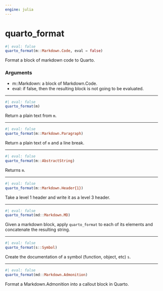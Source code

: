 ```yaml
---
engine: julia
---
```


# quarto_format
    

::: {.callout-note appearance="simple" title="docblock" collapse=false}    


```julia
#| eval: false
quarto_format(m::Markdown.Code, eval = false)

```

Format a block of markdown code to Quarto.
 

### Arguments
    
  * m::Markdown: a block of Markdown.Code.
  * eval: if false, then the resulting block is not going to
be evaluated.
 


:::
    

 --- 
 
::: {.callout-note appearance="simple" title="docblock" collapse=false}    


```julia
#| eval: false
quarto_format(m)

```

Return a plain text from `m`.
 


:::
    

 --- 
 
::: {.callout-note appearance="simple" title="docblock" collapse=false}    


```julia
#| eval: false
quarto_format(m::Markdown.Paragraph)

```

Return a plain text of `m` and a line break.
 


:::
    

 --- 
 
::: {.callout-note appearance="simple" title="docblock" collapse=false}    


```julia
#| eval: false
quarto_format(m::AbstractString)

```

Returns `m`.
 


:::
    

 --- 
 
::: {.callout-note appearance="simple" title="docblock" collapse=false}    


```julia
#| eval: false
quarto_format(m::Markdown.Header{1})

```

Take a level 1 header and write it as a level 3 header.
 


:::
    

 --- 
 
::: {.callout-note appearance="simple" title="docblock" collapse=false}    


```julia
#| eval: false
quarto_format(md::Markdown.MD)

```

Given a markdown block, apply `quarto_format` to each of its elements and concatenate the resulting string.
 


:::
    

 --- 
 
::: {.callout-note appearance="simple" title="docblock" collapse=false}    


```julia
#| eval: false
quarto_format(s::Symbol)

```

Create the documentation of a symbol (function, object, etc) `s`.
 


:::
    

 --- 
 
::: {.callout-note appearance="simple" title="docblock" collapse=false}    


```julia
#| eval: false
quarto_format(md::Markdown.Admonition)

```

Format a Markdown.Admonition into a callout block in Quarto.
 


:::
    

